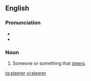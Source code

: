 ==English==

===Pronunciation===
* {{IPA|/ˈstɪəɹə(ɹ)/|lang=en}}
* {{rhymes|ɪəɹə(ɹ)|lang=en}}

===Noun===
{{en-noun}}

# Someone or something that [[steers]].

[[ta:steerer]]
[[vi:steerer]]